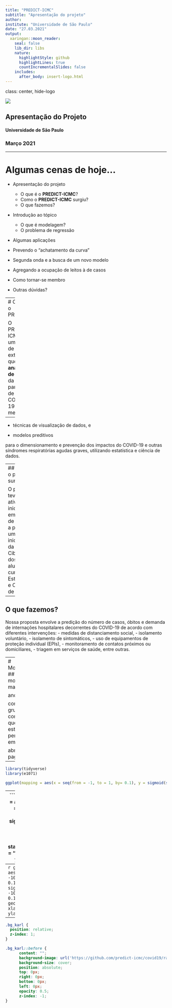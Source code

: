 ```yaml
---
title: "PREDICT-ICMC"
subtitle: "Apresentação do projeto"
author: 
institute: "Universidade de São Paulo"
date: "27.03.2021"
output:
  xaringan::moon_reader:
    seal: false
    lib_dir: libs
    nature:
      highlightStyle: github
      highlightLines: true
      countIncrementalSlides: false
    includes:
      after_body: insert-logo.html
---
```

class: center, hide-logo

![](art_predict.png)

## Apresentação do Projeto
#### Universidade de São Paulo
### Março 2021

---

# Algumas cenas de hoje...

- Apresentação do projeto
  - O que é o **PREDICT-ICMC**?
  - Como o **PREDICT-ICMC** surgiu?
  - O que fazemos?

- Introdução ao tópico
  - O que é modelagem?
  - O problema de regressão
  
- Algumas aplicações
 - Prevendo o "achatamento da curva"
 - Segunda onda e a busca de um novo modelo 
 - Agregando a ocupação de leitos à de casos
 
- Como tornar-se membro

- Outras dúvidas?


---
# O que é o PREDICT?

O PREDICT-ICMC é um grupo de extensão que visa a **análise de dados** da pandemia de COVID-19 por meio de:
--

- técnicas de visualização de dados, e

- modelos preditivos


para o dimensionamento e prevenção dos impactos do COVID-19 e outras síndromes respiratórias agudas graves, utilizando estatística e ciência de dados.

---
## Como o projeto surgiu?

O projeto teve suas atividades iniciadas em Maio de 2020 a partir de uma iniciativa da Profa Cibele e dos alunos do curso de Estatística e Ciência de Dados


---

## O que fazemos? 

Nossa proposta envolve a predição do número de casos, óbitos e demanda de internações hospitalares decorrentes do COVID-19 de acordo com diferentes intervenções:
  - medidas de distanciamento social,
  - isolamento voluntário,
  - isolamento de sintomáticos,
  - uso de equipamentos de proteção individual (EPIs),
  - monitoramento de contatos próximos ou domiciliares,
  - triagem em serviços de saúde, entre outras. 

---
# Modelagem
## O que é modelagem matemática?


anotacoes

como o grupo comecou
o que estamos pensando em fazer

abrir a pagina


---

```r
library(tidyverse)
library(e1071)
```

```r
ggplot(mapping = aes(x = seq(from = -1, to = 1, by= 0.1), y = sigmoid(seq(from = -1, to = 1, by= 0.1)))) + geom_point() + xlab("x") + ylab(expr(f(x)))

```
---
```r
ggplot(mapping = aes(
  x = seq(from = -1, to = 1, by= 0.1), 
  y = sigmoid(seq(from = -1, to = 1, by= 0.1)))) + 
  geom_point() +
  stat_smooth(method = "lm") +
  xlab("x") +
  ylab(expr(f(x)))

```
---
```r
ggplot(mapping = aes(x = seq(from = -10, to = 10, by= 0.1), y = sigmoid(seq(from = -10, to = 10, by= 0.1)))) + geom_point() + xlab("x") + ylab(expr(f(x)))
```

---
````css
.bg_karl {
  position: relative;
  z-index: 1;
}

.bg_karl::before {    
      content: "";
      background-image: url('https://github.com/predict-icmc/covid19/raw/master/shiny/site_final/covid-19/www/logo-predict.jpg');
      background-size: cover;
      position: absolute;
      top: 0px;
      right: 0px;
      bottom: 0px;
      left: 0px;
      opacity: 0.5;
      z-index: -1;
}
````


